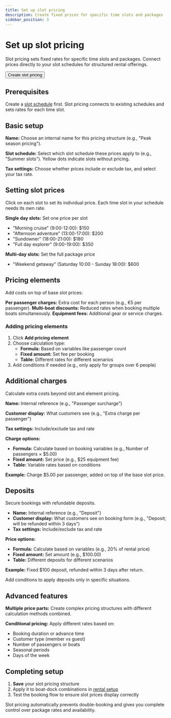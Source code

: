 ```yaml
---
title: Set up slot pricing
description: Create fixed prices for specific time slots and packages
sidebar_position: 3
---
```




# Set up slot pricing

Slot pricing sets fixed rates for specific time slots and packages. Connect prices directly to your slot schedules for structured rental offerings.

<Button href="https://dashboard.letsbook.app/pricing/slots/add">
    Create slot pricing
</Button>

## Prerequisites

Create a [slot schedule](/guides/settings/rental-setups/schedules/slot-schedule) first. Slot pricing connects to existing schedules and sets rates for each time slot.

## Basic setup

**Name:** Choose an internal name for this pricing structure (e.g., "Peak season pricing").

**Slot schedule:** Select which slot schedule these prices apply to (e.g., "Summer slots"). Yellow dots indicate slots without pricing.

**Tax settings:** Choose whether prices include or exclude tax, and select your tax rate.

## Setting slot prices

Click on each slot to set its individual price. Each time slot in your schedule needs its own rate.

**Single day slots:** Set one price per slot

- "Morning cruise" (9:00-12:00): $150
- "Afternoon adventure" (13:00-17:00): $200
- "Sundowner" (18:00-21:00): $180
- "Full day explorer" (9:00-19:00): $350

**Multi-day slots:** Set the full package price

- "Weekend getaway" (Saturday 10:00 - Sunday 18:00): $600

<InlineVideoPlayer videoSrc={settingsPricingSlotsVideo} />

## Pricing elements

Add costs on top of base slot prices:

**Per passenger charges:** Extra cost for each person (e.g., €5 per passenger).
**Multi-boat discounts:** Reduced rates when booking multiple boats simultaneously.
**Equipment fees:** Additional gear or service charges.

### Adding pricing elements

1. Click **Add pricing element**
2. Choose calculation type:
    - **Formula:** Based on variables like passenger count
    - **Fixed amount:** Set fee per booking
    - **Table:** Different rates for different scenarios
3. Add conditions if needed (e.g., only apply for groups over 6 people)

## Additional charges

Calculate extra costs beyond slot and element pricing.

**Name:** Internal reference (e.g., "Passenger surcharge")

**Customer display:** What customers see (e.g., "Extra charge per passenger")

**Tax settings:** Include/exclude tax and rate

**Charge options:**

- **Formula:** Calculate based on booking variables (e.g., Number of passengers × $5.00)
- **Fixed amount:** Set price (e.g., $25 equipment fee)
- **Table:** Variable rates based on conditions

**Example:** Charge $5.00 per passenger, added on top of the base slot price.

<InlineVideoPlayer videoSrc={pricingAdditionalChargeVideo} />

## Deposits

Secure bookings with refundable deposits.

- **Name:** Internal reference (e.g., "Deposit")
- **Customer display:** What customers see on booking form (e.g., "Deposit; will be refunded within 3 days")
- **Tax settings:** Include/exclude tax and rate

**Price options:**

- **Formula:** Calculate based on variables (e.g., 20% of rental price)
- **Fixed amount:** Set amount (e.g., $100.00)
- **Table:** Different deposits for different scenarios

**Example:** Fixed $100 deposit, refunded within 3 days after return.

Add conditions to apply deposits only in specific situations.

<InlineVideoPlayer videoSrc={pricingDepositVideo} />

## Advanced features

**Multiple price parts:** Create complex pricing structures with different calculation methods combined.

**Conditional pricing:** Apply different rates based on:

- Booking duration or advance time
- Customer type (member vs guest)
- Number of passengers or boats
- Seasonal periods
- Days of the week

## Completing setup

1. **Save** your slot pricing structure
2. Apply it to boat-dock combinations in [rental setup](https://dashboard.letsbook.app/rental-setup)
3. Test the booking flow to ensure slot prices display correctly

Slot pricing automatically prevents double-booking and gives you complete control over package rates and availability.
